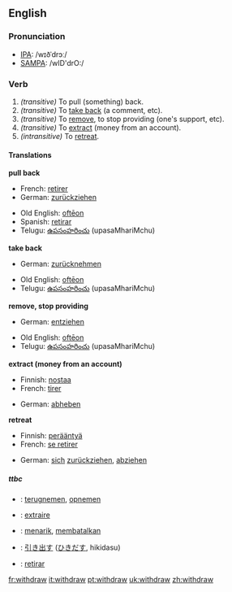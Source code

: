 ==English==

===Pronunciation===
*[[w:IPA|IPA]]: /wɪðˈdrɔː/
*[[w:SAMPA|SAMPA]]: /wID'drO:/

===Verb===
{{irregverb|'''to withdraw'''|'''[[withdraws]]'''|'''[[withdrew]]'''|'''[[withdrawn]]'''|'''[[withdrawing]]'''}}

#''(transitive)'' To pull (something) back.
#''(transitive)'' To [[take back]] (a comment, etc).
#''(transitive)'' To [[remove]], to stop providing (one's support, etc).
#''(transitive)'' To [[extract]] (money from an account).
#''(intransitive)'' To [[retreat]].

====Translations====
'''pull back'''
{{top}}
*French: [[retirer]]
*German: [[zurückziehen]]
{{mid}}
*Old English: [[ofteon|oftēon]]
*Spanish: [[retirar]]
*Telugu: [[ఉపసంహరించు]] (upasaMhariMchu)
{{bottom}}

'''take back'''
{{top}}
*German: [[zurücknehmen]]
{{mid}}
*Old English: [[ofteon|oftēon]]
*Telugu: [[ఉపసంహరించు]] (upasaMhariMchu)
{{bottom}}

'''remove, stop providing'''
{{top}}
*German: [[entziehen]]
{{mid}}
*Old English: [[ofteon|oftēon]]
*Telugu: [[ఉపసంహరించు]] (upasaMhariMchu)
{{bottom}}

'''extract (money from an account)'''
{{top}}
*Finnish: [[nostaa]]
*French: [[tirer]]
{{mid}}
*German: [[abheben]]
{{bottom}}

'''retreat'''
{{top}}
*Finnish: [[perääntyä]]
*French: [[se retirer]]
{{mid}}
*German: [[sich]] [[zurückziehen]], [[abziehen]]
{{bottom}}

=====ttbc=====
{{checktrans}}
*{{ttbc|Dutch}}: [[terugnemen]], [[opnemen]]
*{{ttbc|French}}: [[extraire]]
*{{ttbc|Indonesian}}: [[tarik|menarik]], [[batal|membatalkan]]
*{{ttbc|Japanese}}: [[引き出す]] ([[ひきだす]], hikidasu)
*{{ttbc|Spanish}}: [[retirar]]

[[fr:withdraw]]
[[it:withdraw]]
[[pt:withdraw]]
[[uk:withdraw]]
[[zh:withdraw]]
